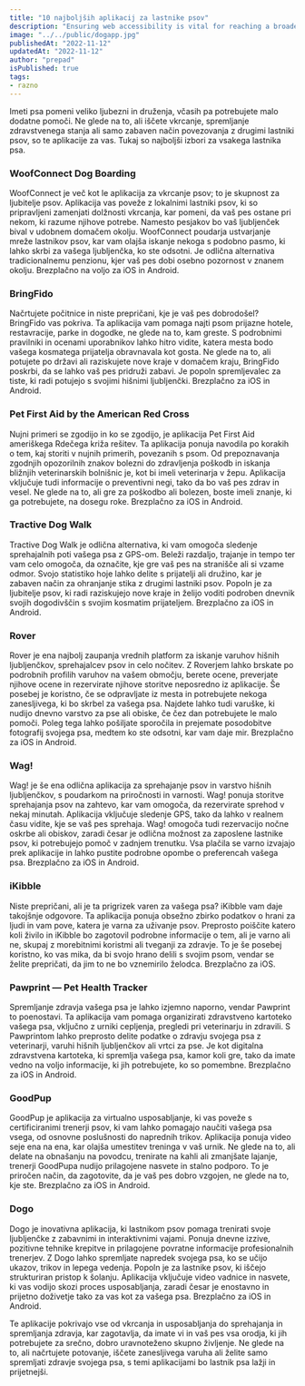```yaml
---
title: "10 najboljših aplikacij za lastnike psov"
description: "Ensuring web accessibility is vital for reaching a broader audience and creating inclusive digital experiences. This blog highlights essential web accessibility best practices, guidelines, and tools to make your websites accessible to everyone."
image: "../../public/dogapp.jpg"
publishedAt: "2022-11-12"
updatedAt: "2022-11-12"
author: "prepad"
isPublished: true
tags:
- razno
---
```




Imeti psa pomeni veliko ljubezni in druženja, včasih pa potrebujete malo dodatne pomoči. Ne glede na to, ali iščete vkrcanje, spremljanje zdravstvenega stanja ali samo zabaven način povezovanja z drugimi lastniki psov, so te aplikacije za vas. Tukaj so najboljši izbori za vsakega lastnika psa.

### WoofConnect Dog Boarding

WoofConnect je več kot le aplikacija za vkrcanje psov; to je skupnost za ljubitelje psov. Aplikacija vas poveže z lokalnimi lastniki psov, ki so pripravljeni zamenjati dolžnosti vkrcanja, kar pomeni, da vaš pes ostane pri nekom, ki razume njihove potrebe. Namesto pesjakov bo vaš ljubljenček bival v udobnem domačem okolju. WoofConnect poudarja ustvarjanje mreže lastnikov psov, kar vam olajša iskanje nekoga s podobno pasmo, ki lahko skrbi za vašega ljubljenčka, ko ste odsotni. Je odlična alternativa tradicionalnemu penzionu, kjer vaš pes dobi osebno pozornost v znanem okolju. Brezplačno na voljo za iOS in Android.





### BringFido

Načrtujete počitnice in niste prepričani, kje je vaš pes dobrodošel? BringFido vas pokriva. Ta aplikacija vam pomaga najti psom prijazne hotele, restavracije, parke in dogodke, ne glede na to, kam greste. S podrobnimi pravilniki in ocenami uporabnikov lahko hitro vidite, katera mesta bodo vašega kosmatega prijatelja obravnavala kot gosta. Ne glede na to, ali potujete po državi ali raziskujete nove kraje v domačem kraju, BringFido poskrbi, da se lahko vaš pes pridruži zabavi. Je popoln spremljevalec za tiste, ki radi potujejo s svojimi hišnimi ljubljenčki. Brezplačno za iOS in Android.


### Pet First Aid by the American Red Cross

Nujni primeri se zgodijo in ko se zgodijo, je aplikacija Pet First Aid ameriškega Rdečega križa rešitev. Ta aplikacija ponuja navodila po korakih o tem, kaj storiti v nujnih primerih, povezanih s psom. Od prepoznavanja zgodnjih opozorilnih znakov bolezni do zdravljenja poškodb in iskanja bližnjih veterinarskih bolnišnic je, kot bi imeli veterinarja v žepu. Aplikacija vključuje tudi informacije o preventivni negi, tako da bo vaš pes zdrav in vesel. Ne glede na to, ali gre za poškodbo ali bolezen, boste imeli znanje, ki ga potrebujete, na dosegu roke. Brezplačno za iOS in Android.

### Tractive Dog Walk

Tractive Dog Walk je odlična alternativa, ki vam omogoča sledenje sprehajalnih poti vašega psa z GPS-om. Beleži razdaljo, trajanje in tempo ter vam celo omogoča, da označite, kje gre vaš pes na stranišče ali si vzame odmor. Svojo statistiko hoje lahko delite s prijatelji ali družino, kar je zabaven način za ohranjanje stika z drugimi lastniki psov. Popoln je za ljubitelje psov, ki radi raziskujejo nove kraje in želijo voditi podroben dnevnik svojih dogodivščin s svojim kosmatim prijateljem. Brezplačno za iOS in Android.


### Rover

Rover je ena najbolj zaupanja vrednih platform za iskanje varuhov hišnih ljubljenčkov, sprehajalcev psov in celo nočitev. Z Roverjem lahko brskate po podrobnih profilih varuhov na vašem območju, berete ocene, preverjate njihove ocene in rezervirate njihove storitve neposredno iz aplikacije. Še posebej je koristno, če se odpravljate iz mesta in potrebujete nekoga zanesljivega, ki bo skrbel za vašega psa. Najdete lahko tudi varuške, ki nudijo dnevno varstvo za pse ali obiske, če čez dan potrebujete le malo pomoči. Poleg tega lahko pošiljate sporočila in prejemate posodobitve fotografij svojega psa, medtem ko ste odsotni, kar vam daje mir. Brezplačno za iOS in Android.

### Wag!

Wag! je še ena odlična aplikacija za sprehajanje psov in varstvo hišnih ljubljenčkov, s poudarkom na priročnosti in varnosti. Wag! ponuja storitve sprehajanja psov na zahtevo, kar vam omogoča, da rezervirate sprehod v nekaj minutah. Aplikacija vključuje sledenje GPS, tako da lahko v realnem času vidite, kje se vaš pes sprehaja. Wag! omogoča tudi rezervacijo nočne oskrbe ali obiskov, zaradi česar je odlična možnost za zaposlene lastnike psov, ki potrebujejo pomoč v zadnjem trenutku. Vsa plačila se varno izvajajo prek aplikacije in lahko pustite podrobne opombe o preferencah vašega psa. Brezplačno za iOS in Android.

### iKibble

Niste prepričani, ali je ta prigrizek varen za vašega psa? iKibble vam daje takojšnje odgovore. Ta aplikacija ponuja obsežno zbirko podatkov o hrani za ljudi in vam pove, katera je varna za uživanje psov. Preprosto poiščite katero koli živilo in iKibble bo zagotovil podrobne informacije o tem, ali je varno ali ne, skupaj z morebitnimi koristmi ali tveganji za zdravje. To je še posebej koristno, ko vas mika, da bi svojo hrano delili s svojim psom, vendar se želite prepričati, da jim to ne bo vznemirilo želodca. Brezplačno za iOS.



### Pawprint — Pet Health Tracker

Spremljanje zdravja vašega psa je lahko izjemno naporno, vendar Pawprint to poenostavi. Ta aplikacija vam pomaga organizirati zdravstveno kartoteko vašega psa, vključno z urniki cepljenja, pregledi pri veterinarju in zdravili. S Pawprintom lahko preprosto delite podatke o zdravju svojega psa z veterinarji, varuhi hišnih ljubljenčkov ali vrtci za pse. Je kot digitalna zdravstvena kartoteka, ki spremlja vašega psa, kamor koli gre, tako da imate vedno na voljo informacije, ki jih potrebujete, ko so pomembne. Brezplačno za iOS in Android.

### GoodPup

GoodPup je aplikacija za virtualno usposabljanje, ki vas poveže s certificiranimi trenerji psov, ki vam lahko pomagajo naučiti vašega psa vsega, od osnovne poslušnosti do naprednih trikov. Aplikacija ponuja video seje ena na ena, kar olajša umestitev treninga v vaš urnik. Ne glede na to, ali delate na obnašanju na povodcu, trenirate na kahli ali zmanjšate lajanje, trenerji GoodPupa nudijo prilagojene nasvete in stalno podporo. To je priročen način, da zagotovite, da je vaš pes dobro vzgojen, ne glede na to, kje ste. Brezplačno za iOS in Android.

### Dogo

Dogo je inovativna aplikacija, ki lastnikom psov pomaga trenirati svoje ljubljenčke z zabavnimi in interaktivnimi vajami. Ponuja dnevne izzive, pozitivne tehnike krepitve in prilagojene povratne informacije profesionalnih trenerjev. Z Dogo lahko spremljate napredek svojega psa, ko se učijo ukazov, trikov in lepega vedenja. Popoln je za lastnike psov, ki iščejo strukturiran pristop k šolanju. Aplikacija vključuje video vadnice in nasvete, ki vas vodijo skozi proces usposabljanja, zaradi česar je enostavno in prijetno doživetje tako za vas kot za vašega psa. Brezplačno za iOS in Android.



Te aplikacije pokrivajo vse od vkrcanja in usposabljanja do sprehajanja in spremljanja zdravja, kar zagotavlja, da imate vi in ​​vaš pes vsa orodja, ki jih potrebujete za srečno, dobro uravnoteženo skupno življenje. Ne glede na to, ali načrtujete potovanje, iščete zanesljivega varuha ali želite samo spremljati zdravje svojega psa, s temi aplikacijami bo lastnik psa lažji in prijetnejši.